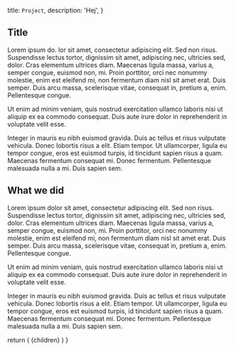   title: `Project`,
  description: 'Hej',
}

## Title

Lorem ipsum do.  lor sit amet, consectetur adipiscing elit. Sed non risus. Suspendisse lectus tortor, dignissim sit amet, adipiscing nec, ultricies sed, dolor. Cras elementum ultrices diam. Maecenas ligula massa, varius a, semper congue, euismod non, mi. Proin porttitor, orci nec nonummy molestie, enim est eleifend mi, non fermentum diam nisl sit amet erat. Duis semper. Duis arcu massa, scelerisque vitae, consequat in, pretium a, enim. Pellentesque congue.

Ut enim ad minim veniam, quis nostrud exercitation ullamco laboris nisi ut aliquip ex ea commodo consequat. Duis aute irure dolor in reprehenderit in voluptate velit esse.

Integer in mauris eu nibh euismod gravida. Duis ac tellus et risus vulputate vehicula. Donec lobortis risus a elit. Etiam tempor. Ut ullamcorper, ligula eu tempor congue, eros est euismod turpis, id tincidunt sapien risus a quam. Maecenas fermentum consequat mi. Donec fermentum. Pellentesque malesuada nulla a mi. Duis sapien sem.

## What we did

Lorem ipsum dolor sit amet, consectetur adipiscing elit. Sed non risus. Suspendisse lectus tortor, dignissim sit amet, adipiscing nec, ultricies sed, dolor. Cras elementum ultrices diam. Maecenas ligula massa, varius a, semper congue, euismod non, mi. Proin porttitor, orci nec nonummy molestie, enim est eleifend mi, non fermentum diam nisl sit amet erat. Duis semper. Duis arcu massa, scelerisque vitae, consequat in, pretium a, enim. Pellentesque congue.

Ut enim ad minim veniam, quis nostrud exercitation ullamco laboris nisi ut aliquip ex ea commodo consequat. Duis aute irure dolor in reprehenderit in voluptate velit esse.

Integer in mauris eu nibh euismod gravida. Duis ac tellus et risus vulputate vehicula. Donec lobortis risus a elit. Etiam tempor. Ut ullamcorper, ligula eu tempor congue, eros est euismod turpis, id tincidunt sapien risus a quam. Maecenas fermentum consequat mi. Donec fermentum. Pellentesque malesuada nulla a mi. Duis sapien sem.

  return (
    <MdxLayout image={image1} alt="image-1">
      {children}
    </MdxLayout>
  )
}